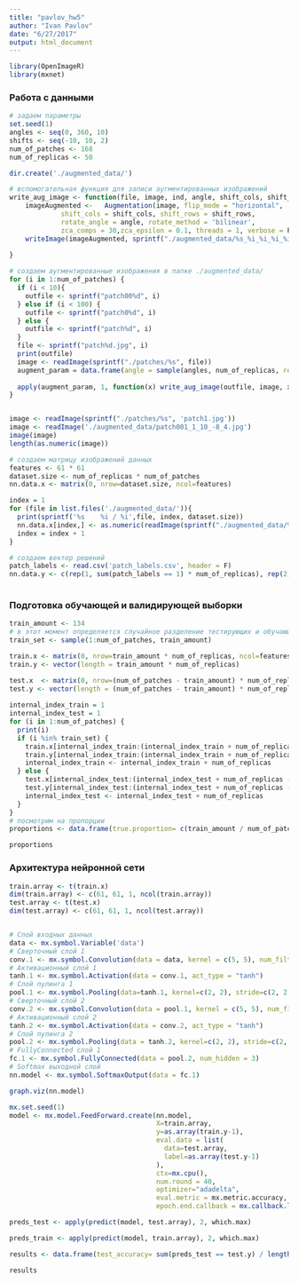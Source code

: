```yaml
---
title: "pavlov_hw5"
author: "Ivan Pavlov"
date: "6/27/2017"
output: html_document
---
```


```r
library(OpenImageR)
library(mxnet)
```

### Работа с данными

```r
# задаем параметры
set.seed(1)
angles <- seq(0, 360, 10)
shifts <- seq(-10, 10, 2)
num_of_patches <- 168
num_of_replicas <- 50

dir.create('./augmented_data/')

# вспомогательная функция для записи аугментированных изображений
write_aug_image <- function(file, image, ind, angle, shift_cols, shift_rows) {
    imageAugmented <-   Augmentation(image, flip_mode = "horizontal",
             shift_cols = shift_cols, shift_rows = shift_rows,
             rotate_angle = angle, rotate_method = 'bilinear',
             zca_comps = 30,zca_epsilon = 0.1, threads = 1, verbose = F)
    writeImage(imageAugmented, sprintf("./augmented_data/%s_%i_%i_%i_%i.jpg", file, ind, angle, shift_cols, shift_rows))
    
}

# создаем аугментированные изображения в папке ./augmented_data/ 
for (i in 1:num_of_patches) {
  if (i < 10){
    outfile <- sprintf("patch00%d", i)
  } else if (i < 100) {
    outfile <- sprintf("patch0%d", i)
  } else {
    outfile <- sprintf("patch%d", i)
  }
  file <- sprintf("patch%d.jpg", i)
  print(outfile)
  image <- readImage(sprintf("./patches/%s", file))
  augment_param = data.frame(angle = sample(angles, num_of_replicas, replace = T), shift_cols = sample(shifts, num_of_replicas, replace = T), shift_rows = sample(shifts, num_of_replicas, replace = T), ind = 1:num_of_replicas)
  
  apply(augment_param, 1, function(x) write_aug_image(outfile, image, x[4], x[1], x[2], x[3]))
}


image <- readImage(sprintf("./patches/%s", 'patch1.jpg'))
image <- readImage('./augmented_data/patch001_1_10_-8_4.jpg')
image(image)
length(as.numeric(image))

# создаем матрицу изображений данных
features <- 61 * 61
dataset.size <- num_of_replicas * num_of_patches
nn.data.x <- matrix(0, nrow=dataset.size, ncol=features)

index = 1
for (file in list.files('./augmented_data/')){
  print(sprintf('%s    %i / %i',file, index, dataset.size))
  nn.data.x[index,] <- as.numeric(readImage(sprintf("./augmented_data/%s", file)))
  index = index + 1
}

# создаем вектор решений
patch_labels <- read.csv('patch_labels.csv', header = F)
nn.data.y <- c(rep(1, sum(patch_labels == 1) * num_of_replicas), rep(2, sum(patch_labels == 2) * num_of_replicas), rep(3, sum(patch_labels == 3) * num_of_replicas))
  
```

### Подготовка обучающей и валидирующей выборки
```r
train_amount <- 134
# в этот момент определяется случайное разделение тестирующих и обучающих данных
train_set <- sample(1:num_of_patches, train_amount)

train.x <- matrix(0, nrow=train_amount * num_of_replicas, ncol=features)
train.y <- vector(length = train_amount * num_of_replicas)

test.x  <- matrix(0, nrow=(num_of_patches - train_amount) * num_of_replicas, ncol=features)
test.y <- vector(length = (num_of_patches - train_amount) * num_of_replicas)
  
internal_index_train = 1
internal_index_test = 1
for (i in 1:num_of_patches) {
  print(i)
  if (i %in% train_set) {
    train.x[internal_index_train:(internal_index_train + num_of_replicas - 1),] <- nn.data.x[(i*num_of_replicas - num_of_replicas + 1):(i*num_of_replicas),]
    train.y[internal_index_train:(internal_index_train + num_of_replicas - 1)] <- nn.data.y[(i*num_of_replicas - num_of_replicas + 1):(i*num_of_replicas)]
    internal_index_train <- internal_index_train + num_of_replicas
  } else {
    test.x[internal_index_test:(internal_index_test + num_of_replicas - 1),] <- nn.data.x[(i*num_of_replicas - num_of_replicas + 1):(i*num_of_replicas),]
    test.y[internal_index_test:(internal_index_test + num_of_replicas - 1)] <- nn.data.y[(i*num_of_replicas - num_of_replicas + 1):(i*num_of_replicas)]
    internal_index_test <- internal_index_test + num_of_replicas
  }
}
# посмотрим на пропорции
proportions <- data.frame(true.proportion= c(train_amount / num_of_patches * 100, (1 - train_amount / num_of_patches) * 100), type.1= c(sum(train.y == 1) / sum(nn.data.y == 1) * 100, sum(test.y == 1) / sum(nn.data.y == 1) * 100), type.2 = c(sum(train.y == 2) / sum(nn.data.y == 2) * 100, sum(test.y == 2) / sum(nn.data.y == 2) * 100), type.3 = c(sum(train.y == 3) / sum(nn.data.y == 3) * 100, sum(test.y == 3) / sum(nn.data.y == 3) * 100), row.names = c('train', 'test'))

proportions
```

### Архитектура нейронной сети
```r
train.array <- t(train.x)
dim(train.array) <- c(61, 61, 1, ncol(train.array))
test.array <- t(test.x)
dim(test.array) <- c(61, 61, 1, ncol(test.array))


# Слой входных данных
data <- mx.symbol.Variable('data')
# Сверточный слой 1
conv.1 <- mx.symbol.Convolution(data = data, kernel = c(5, 5), num_filter = 10)
# Активационный слой 1
tanh.1 <- mx.symbol.Activation(data = conv.1, act_type = "tanh")
# Слой пулинга 1
pool.1 <- mx.symbol.Pooling(data=tanh.1, kernel=c(2, 2), stride=c(2, 2), pool.type="max")
# Сверточный слой 2
conv.2 <- mx.symbol.Convolution(data = pool.1, kernel = c(5, 5), num_filter = 10)
# Активационный слой 2
tanh.2 <- mx.symbol.Activation(data = conv.2, act_type = "tanh")
# Слой пулинга 2
pool.2 <- mx.symbol.Pooling(data = tanh.2, kernel=c(2, 2), stride=c(2, 2), pool.type="max")
# FullyConnected слой 1
fc.1 <- mx.symbol.FullyConnected(data = pool.2, num_hidden = 3)
# Softmax выходной слой
nn.model <- mx.symbol.SoftmaxOutput(data = fc.1)

graph.viz(nn.model)

mx.set.seed(1)
model <- mx.model.FeedForward.create(nn.model, 
                                     X=train.array, 
                                     y=as.array(train.y-1),
                                     eval.data = list(
                                       data=test.array,
                                       label=as.array(test.y-1)
                                     ),
                                     ctx=mx.cpu(), 
                                     num.round = 40,
                                     optimizer="adadelta",
                                     eval.metric = mx.metric.accuracy,
                                     epoch.end.callback = mx.callback.log.train.metric(10))

preds_test <- apply(predict(model, test.array), 2, which.max)

preds_train <- apply(predict(model, train.array), 2, which.max)

results <- data.frame(test_accuracy= sum(preds_test == test.y) / length(test.y) * 100, train_accuracy= sum(preds_train == train.y) / length(train.y) * 100)

results
```
